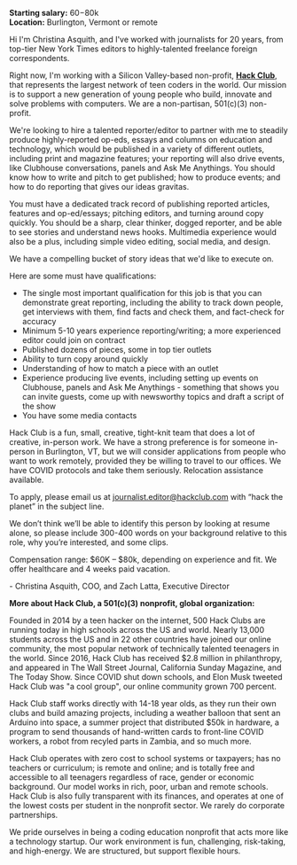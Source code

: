 **Starting salary:** $60-$80k  
**Location:** Burlington, Vermont or remote

Hi I'm Christina Asquith, and I've worked with journalists for 20 years, from top-tier New York Times editors to highly-talented freelance foreign correspondents.

Right now, I'm working with a Silicon Valley-based non-profit, **[Hack Club](https://hackclub.com)**, that represents the largest network of teen coders in the world. Our mission is to support a new generation of young people who build, innovate and solve problems with computers. We are a non-partisan, 501(c)(3) non-profit.

We're looking to hire a talented reporter/editor to partner with me to steadily produce highly-reported op-eds, essays and columns on education and technology, which would be published in a variety of different outlets, including print and magazine features; your reporting will also drive events, like Clubhouse conversations, panels and Ask Me Anythings. You should know how to write and pitch to get published; how to produce events; and how to do reporting that gives our ideas gravitas.

You must have a dedicated track record of publishing reported articles, features and op-ed/essays; pitching editors, and turning around copy quickly. You should be a sharp, clear thinker, dogged reporter, and be able to see stories and understand news hooks. Multimedia experience would also be a plus, including simple video editing, social media, and design.

We have a compelling bucket of story ideas that we'd like to execute on.

Here are some must have qualifications:

- The single most important qualification for this job is that you can demonstrate great reporting, including the ability to track down people, get interviews with them, find facts and check them, and fact-check for accuracy
- Minimum 5-10 years experience reporting/writing; a more experienced editor could join on contract
- Published dozens of pieces, some in top tier outlets
- Ability to turn copy around quickly
- Understanding of how to match a piece with an outlet
- Experience producing live events, including setting up events on Clubhouse, panels and Ask Me Anythings - something that shows you can invite guests, come up with newsworthy topics and draft a script of the show
- You have some media contacts

Hack Club is a fun, small, creative, tight-knit team that does a lot of creative, in-person work. We have a strong preference is for someone in-person in Burlington, VT, but we will consider applications from people who want to work remotely, provided they be willing to travel to our offices. We have COVID protocols and take them seriously. Relocation assistance available.

To apply, please email us at journalist.editor@hackclub.com with “hack the planet” in the subject line.

We don’t think we’ll be able to identify this person by looking at resume alone, so please include 300-400 words on your background relative to this role, why you’re interested, and some clips.

Compensation range: $60K – $80k, depending on experience and fit. We offer healthcare and 4 weeks paid vacation.

\- Christina Asquith, COO, and Zach Latta, Executive Director

**More about Hack Club, a 501(c)(3) nonprofit, global organization:**

Founded in 2014 by a teen hacker on the internet, 500 Hack Clubs are running today in high schools across the US and world. Nearly 13,000 students across the US and in 22 other countries have joined our online community, the most popular network of technically talented teenagers in the world. Since 2016, Hack Club has received $2.8 million in philanthropy, and appeared in The Wall Street Journal, California Sunday Magazine, and The Today Show. Since COVID shut down schools, and Elon Musk tweeted Hack Club was "a cool group", our online community grown 700 percent.

Hack Club staff works directly with 14-18 year olds, as they run their own clubs and build amazing projects, including a weather balloon that sent an Arduino into space, a summer project that distributed $50k in hardware, a program to send thousands of hand-written cards to front-line COVID workers, a robot from recyled parts in Zambia, and so much more.

Hack Club operates with zero cost to school systems or taxpayers; has no teachers or curriculum; is remote and online; and is totally free and accessible to all teenagers regardless of race, gender or economic background. Our model works in rich, poor, urban and remote schools. Hack Club is also fully transparent with its finances, and operates at one of the lowest costs per student in the nonprofit sector. We rarely do corporate partnerships.

We pride ourselves in being a coding education nonprofit that acts more like a technology startup. Our work environment is fun, challenging, risk-taking, and high-energy. We are structured, but support flexible hours.
